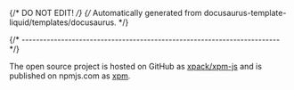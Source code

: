 {/* DO NOT EDIT! */}
{/* Automatically generated from docusaurus-template-liquid/templates/docusaurus. */}

{/* ------------------------------------------------------------------------ */}

The open source project is hosted on GitHub as
[xpack/xpm-js](https://github.com/xpack/xpm-js)
and is published on npmjs.com as
[xpm](https://www.npmjs.com/package/xpm).
